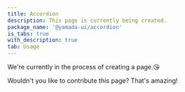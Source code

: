 ```yaml
---
title: Accordion
description: This page is currently being created.
package_name: '@yamada-ui/accordion'
is_tabs: true
with_description: true
tab: Usage
---
```


We're currently in the process of creating a page.😘

Wouldn't you like to contribute this page? That's amazing!
